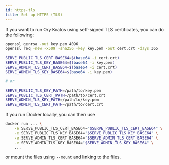 ```yaml
---
id: https-tls
title: Set up HTTPS (TLS)
---
```


If you want to run Ory Kratos using self-signed TLS certificates, you can do the following:

```sh
openssl genrsa -out key.pem 4096
openssl req -new -x509 -sha256 -key key.pem -out cert.crt -days 365

SERVE_PUBLIC_TLS_CERT_BASE64=$(base64 -i cert.crt)
SERVE_PUBLIC_TLS_KEY_BASE64=$(base64 -i key.pem)
SERVE_ADMIN_TLS_CERT_BASE64=$(base64 -i cert.crt)
SERVE_ADMIN_TLS_KEY_BASE64=$(base64 -i key.pem)

# or

SERVE_PUBLIC_TLS_KEY_PATH=/path/to/key.pem
SERVE_PUBLIC_TLS_CERT_PATH=/path/to/cert.crt
SERVE_ADMIN_TLS_KEY_PATH=/path/to/key.pem
SERVE_ADMIN_TLS_CERT_PATH=/path/to/cert.crt
```

If you run Docker locally, you can then use

```sh
docker run ... \
    -e SERVE_PUBLIC_TLS_CERT_BASE64="$SERVE_PUBLIC_TLS_CERT_BASE64" \
    -e SERVE_PUBLIC_TLS_KEY_BASE64="$SERVE_PUBLIC_TLS_KEY_BASE64" \
    -e SERVE_ADMIN_TLS_CERT_BASE64="$SERVE_ADMIN_TLS_CERT_BASE64" \
    -e SERVE_ADMIN_TLS_KEY_BASE64="$SERVE_ADMIN_TLS_KEY_BASE64" \
    ...
```

or mount the files using `--mount` and linking to the files.

